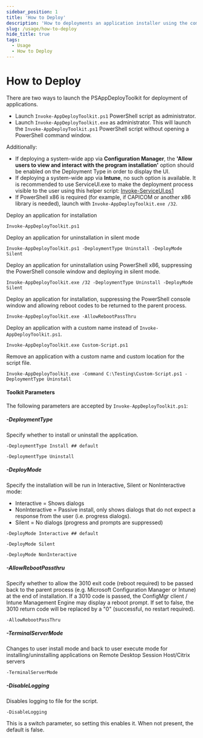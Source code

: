 ```yaml
---
sidebar_position: 1
title: 'How to Deploy'
description: 'How to deployments an application installer using the command line / SCCM.'
slug: /usage/how-to-deploy
hide_title: true
tags:
  - Usage
  - How to Deploy
---
```


# How to Deploy

There are two ways to launch the PSAppDeployToolkit for deployment of applications.

- Launch `Invoke-AppDeployToolkit.ps1` PowerShell script as administrator.
- Launch `Invoke-AppDeployToolkit.exe` as administrator. This will launch the `Invoke-AppDeployToolkit.ps1` PowerShell script without opening a PowerShell command window.

Additionally:
- If deploying a system-wide app via **Configuration Manager**, the **'Allow users to view and interact with the program installation'** option should be enabled on the Deployment Type in order to display the UI.
- If deploying a system-wide app via **Intune**, no such option is available. It is recommended to use ServiceUI.exe to make the deployment process visible to the user using this helper script: [Invoke-ServiceUI.ps1](https://github.com/PSAppDeployToolkit/PSAppDeployToolkit/tree/main/examples/ServiceUI)
- If PowerShell x86 is required (for example, if CAPICOM or another x86 library is needed), launch with `Invoke-AppDeployToolkit.exe /32`.

Deploy an application for installation

```
Invoke-AppDeployToolkit.ps1
```

Deploy an application for uninstallation in silent mode

```
Invoke-AppDeployToolkit.ps1 -DeploymentType Uninstall -DeployMode Silent
```

Deploy an application for uninstallation using PowerShell x86, suppressing the PowerShell console window and deploying in silent mode.

```
Invoke-AppDeployToolkit.exe /32 -DeploymentType Uninstall -DeployMode Silent
```

Deploy an application for installation, suppressing the PowerShell console window and allowing reboot codes to be returned to the parent process.

```
Invoke-AppDeployToolkit.exe -AllowRebootPassThru
```

Deploy an application with a custom name instead of `Invoke-AppDeployToolkit.ps1`.

```
Invoke-AppDeployToolkit.exe Custom-Script.ps1
```

Remove an application with a custom name and custom location for the script file.

```
Invoke-AppDeployToolkit.exe -Command C:\Testing\Custom-Script.ps1 -DeploymentType Uninstall
```

#### Toolkit Parameters

The following parameters are accepted by `Invoke-AppDeployToolkit.ps1`:

##### -DeploymentType

Specify whether to install or uninstall the application.

```
-DeploymentType Install ## default
```

```
-DeploymentType Uninstall
```

##### -DeployMode

Specify the installation will be run in Interactive, Silent or NonInteractive mode:

- Interactive = Shows dialogs
- NonInteractive = Passive install, only shows dialogs that do not expect a response from the user (i.e. progress dialogs).
- Silent = No dialogs (progress and prompts are suppressed)

```
-DeployMode Interactive ## default
```

```
-DeployMode Silent
```

```
-DeployMode NonInteractive
```

##### -AllowRebootPassthru

Specify whether to allow the 3010 exit code (reboot required) to be passed back to the parent process (e.g. Microsoft Configuration Manager or Intune) at the end of installation. If a 3010 code is passed, the ConfigMgr client / Intune Management Engine may display a reboot prompt. If set to false, the 3010 return code will be replaced by a "0" (successful, no restart required).

```
-AllowRebootPassThru
```

##### -TerminalServerMode

Changes to user install mode and back to user execute mode for installing/uninstalling applications on Remote Desktop Session Host/Citrix servers

```
-TerminalServerMode
```

##### -DisableLogging

Disables logging to file for the script.

```
-DisableLogging
```

This is a switch parameter, so setting this enables it. When not present, the default is false.
